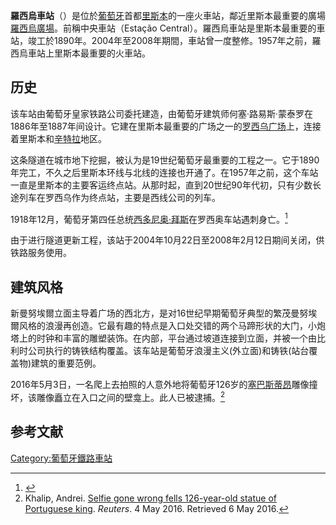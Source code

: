 {{Infobox station 
| name          = 羅西烏<br />Rossio 
| native_name   = Estação de Caminhos de Ferro do Rossio
| native_name_lang = pt
| image         = EstacaoRossioLisboa.JPG
| image_size    = 
| image_caption = 面向[[羅西烏廣場|羅西烏廣場]]的主立面。
| address       = [[里斯本|里斯本]][[羅西烏廣場|羅西烏廣場]]
| country       = {{POR}}
| iso_region          = pt
| coordinates_display = inline,title
| latd  = 38 | latm  = 42 | lats  = 53 | latNS  = N
| longd = 9  | longm = 8  | longs = 32 | longEW = W
| line          = 辛特拉線
| opened        = 1891年5月
| former        = Estação Central（中央車站）
}}
'''羅西烏車站'''（{{lang-pt|Estação Ferroviária do Rossio}}）是位於[[葡萄牙|葡萄牙]]首都[[里斯本|里斯本]]的一座火車站，鄰近里斯本最重要的廣場[[羅西烏廣場|羅西烏廣場]]。前稱中央車站（Estação Central）。羅西烏車站是里斯本最重要的車站，竣工於1890年。2004年至2008年期間，車站曾一度整修。1957年之前，羅西烏車站上里斯本最重要的火車站。
==历史==
该车站由葡萄牙皇家铁路公司委托建造，由葡萄牙建筑师何塞·路易斯·蒙泰罗在1886年至1887年间设计。它建在里斯本最重要的广场之一的[[罗西乌广场|罗西乌广场]]上，连接着里斯本和[[辛特拉|辛特拉]]地区。

这条隧道在城市地下挖掘，被认为是19世纪葡萄牙最重要的工程之一。它于1890年完工，不久之后里斯本环线与北线的连接也开通了。在1957年之前，这个车站一直是里斯本的主要客运终点站。从那时起，直到20世纪90年代初，只有少数长途列车在罗西乌作为终点站，主要是西线公司的列车。

1918年12月，葡萄牙第四任总统[[西多尼奥·拜斯|西多尼奥·拜斯]]在罗西奥车站遇刺身亡。<ref>{{cite web |title=Sidónio Bernardino Cardoso da Silva Pais |url=http://www.archontology.org/nations/portugal/port010/pais.php |website=Archontology |publisher=Archontology.org |accessdate=17 March 2019}}</ref> 

由于进行隧道更新工程，该站于2004年10月22日至2008年2月12日期间关闭，供铁路服务使用。
== 建筑风格 ==
新曼努埃爾立面主导着广场的西北方，是对16世纪早期葡萄牙典型的繁茂曼努埃爾风格的浪漫再创造。它最有趣的特点是入口处交错的两个马蹄形状的大门，小炮塔上的时钟和丰富的雕塑装饰。在内部，平台通过坡道连接到立面，并被一个由比利时公司执行的铸铁结构覆盖。该车站是葡萄牙浪漫主义(外立面)和铸铁(站台覆盖物)建筑的重要范例。

2016年5月3日，一名爬上去拍照的人意外地将葡萄牙126岁的[[塞巴斯蒂昂_(葡萄牙)|塞巴斯蒂昂]]雕像撞坏，该雕像矗立在入口之间的壁龛上。此人已被逮捕。<ref>Khalip, Andrei. [https://www.reuters.com/article/us-portugal-statue-selfie-idUSKCN0XV28Z Selfie gone wrong fells 126-year-old statue of Portuguese king]. ''Reuters''. 4 May 2016. Retrieved 6 May 2016.</ref>

==参考文献==
{{reflist}}
{{commonscat|Rossio train station}}
[[Category:葡萄牙鐵路車站|Category:葡萄牙鐵路車站]]